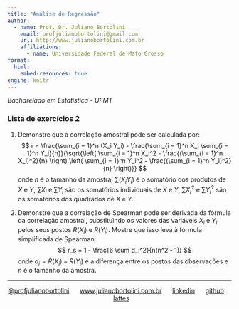 ```yaml
---
title: "Análise de Regressão"
author:
  - name: Prof. Dr. Juliano Bortolini
    email: profjulianobortolini@gmail.com
    url: http://www.julianobortolini.com.br
    affiliations:
      - name: Universidade Federal de Mato Grosso
format:
  html:
    embed-resources: true
engine: knitr
---
```


*Bacharelado em Estatística - UFMT*


### Lista de exercícios 2

1.  Demonstre que a correlação amostral pode ser calculada por: $$
     r = \frac{\sum_{i = 1}^n (X_i Y_i) - \frac{\sum_{i = 1}^n X_i \sum_{i = 1}^n Y_i}{n}}{\sqrt{\left( \sum_{i = 1}^n X_i^2 - \frac{(\sum_{i = 1}^n X_i)^2}{n} \right) \left( \sum_{i = 1}^n Y_i^2 - \frac{(\sum_{i = 1}^n Y_i)^2}{n} \right)}}
    $$ onde $n$ é o tamanho da amostra, $\sum (X_i Y_i)$ é o somatório dos produtos de $X$ e $Y$, $\sum X_i$ e $\sum Y_i$ são os somatórios individuais de $X$ e $Y$, $\sum X_i^2$ e $\sum Y_i^2$ são os somatórios dos quadrados de $X$ e $Y$.

2.  Demonstre que a correlação de Spearman pode ser derivada da fórmula da correlação amostral, substituindo os valores das variáveis $X_i$ e $Y_i$ pelos seus postos $R(X_i)$ e $R(Y_i)$. Mostre que isso leva à fórmula simplificada de Spearman: $$
     r_s = 1 - \frac{6 \sum d_i^2}{n(n^2 - 1)}
    $$ onde $d_i = R(X_i) - R(Y_i)$ é a diferença entre os postos das observações e $n$ é o tamanho da amostra.

------------------------------------------------------------------------

::: {style="text-align: center;"}
[\@profjulianobortolini](https://instagram.com/profjulianobortolini)      [www.julianobortolini.com.br](http://www.julianobortolini.com.br)      [linkedin](https://linkedin.com/in/julianobortolini)      [github](https://github.com/julianobortolini)       [lattes](http://lattes.cnpq.br/6210909768845403)
:::
